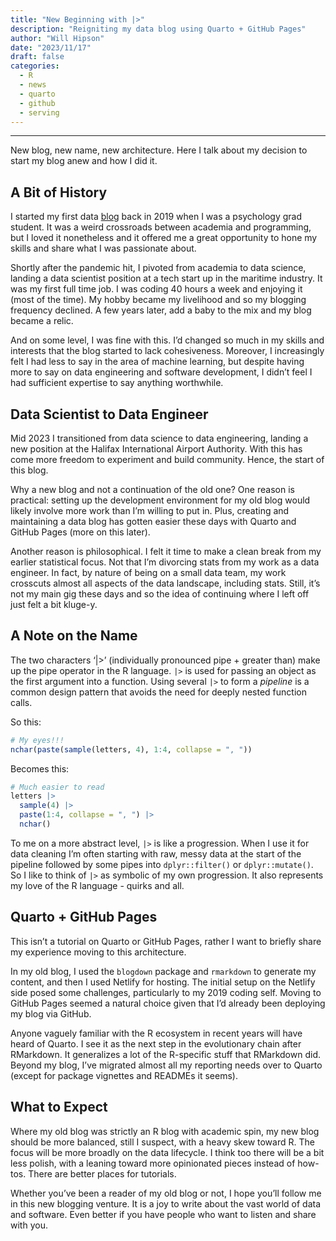 ```yaml
---
title: "New Beginning with |>"
description: "Reigniting my data blog using Quarto + GitHub Pages"
author: "Will Hipson"
date: "2023/11/17"
draft: false
categories:
  - R
  - news
  - quarto
  - github
  - serving
---
```


------------------------------------------------------------------------

New blog, new name, new architecture. Here I talk about my decision to start my blog anew and how I did it.

## A Bit of History

I started my first data [blog](https://willhipson.netlify.app/) back in 2019 when I was a psychology grad student. It was a weird crossroads between academia and programming, but I loved it nonetheless and it offered me a great opportunity to hone my skills and share what I was passionate about.

Shortly after the pandemic hit, I pivoted from academia to data science, landing a data scientist position at a tech start up in the maritime industry. It was my first full time job. I was coding 40 hours a week and enjoying it (most of the time). My hobby became my livelihood and so my blogging frequency declined. A few years later, add a baby to the mix and my blog became a relic.

And on some level, I was fine with this. I'd changed so much in my skills and interests that the blog started to lack cohesiveness. Moreover, I increasingly felt I had less to say in the area of machine learning, but despite having more to say on data engineering and software development, I didn't feel I had sufficient expertise to say anything worthwhile.

## Data Scientist to Data Engineer

Mid 2023 I transitioned from data science to data engineering, landing a new position at the Halifax International Airport Authority. With this has come more freedom to experiment and build community. Hence, the start of this blog.

Why a new blog and not a continuation of the old one? One reason is practical: setting up the development environment for my old blog would likely involve more work than I'm willing to put in. Plus, creating and maintaining a data blog has gotten easier these days with Quarto and GitHub Pages (more on this later).

Another reason is philosophical. I felt it time to make a clean break from my earlier statistical focus. Not that I'm divorcing stats from my work as a data engineer. In fact, by nature of being on a small data team, my work crosscuts almost all aspects of the data landscape, including stats. Still, it's not my main gig these days and so the idea of continuing where I left off just felt a bit kluge-y.

## A Note on the Name

The two characters '\|\>' (individually pronounced pipe + greater than) make up the pipe operator in the R language. `|>` is used for passing an object as the first argument into a function. Using several `|>` to form a *pipeline* is a common design pattern that avoids the need for deeply nested function calls.

So this:

```r
# My eyes!!!
nchar(paste(sample(letters, 4), 1:4, collapse = ", "))
```

Becomes this:

```r
# Much easier to read
letters |> 
  sample(4) |> 
  paste(1:4, collapse = ", ") |> 
  nchar()
```

To me on a more abstract level, `|>` is like a progression. When I use it for data cleaning I'm often starting with raw, messy data at the start of the pipeline followed by some pipes into `dplyr::filter()` or `dplyr::mutate()`. So I like to think of `|>` as symbolic of my own progression. It also represents my love of the R language - quirks and all.

## Quarto + GitHub Pages

This isn't a tutorial on Quarto or GitHub Pages, rather I want to briefly share my experience moving to this architecture.

In my old blog, I used the `blogdown` package and `rmarkdown` to generate my content, and then I used Netlify for hosting. The initial setup on the Netlify side posed some challenges, particularly to my 2019 coding self. Moving to GitHub Pages seemed a natural choice given that I'd already been deploying my blog via GitHub.

Anyone vaguely familiar with the R ecosystem in recent years will have heard of Quarto. I see it as the next step in the evolutionary chain after RMarkdown. It generalizes a lot of the R-specific stuff that RMarkdown did. Beyond my blog, I've migrated almost all my reporting needs over to Quarto (except for package vignettes and READMEs it seems).

## What to Expect

Where my old blog was strictly an R blog with academic spin, my new blog should be more balanced, still I suspect, with a heavy skew toward R. The focus will be more broadly on the data lifecycle. I think too there will be a bit less polish, with a leaning toward more opinionated pieces instead of how-tos. There are better places for tutorials.

Whether you've been a reader of my old blog or not, I hope you'll follow me in this new blogging venture. It is a joy to write about the vast world of data and software. Even better if you have people who want to listen and share with you.
